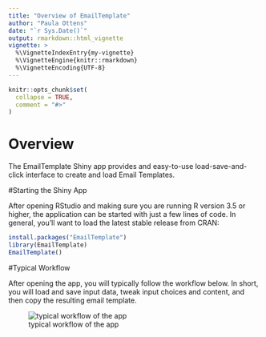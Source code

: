 ```yaml
---
title: "Overview of EmailTemplate"
author: "Paula Ottens"
date: "`r Sys.Date()`"
output: rmarkdown::html_vignette
vignette: >
  %\VignetteIndexEntry{my-vignette}
  %\VignetteEngine{knitr::rmarkdown}
  %\VignetteEncoding{UTF-8}
---
```


```r
knitr::opts_chunk$set(
  collapse = TRUE,
  comment = "#>"
)
```
# Overview

The EmailTemplate Shiny app provides and easy-to-use load-save-and-click interface to create and load Email Templates.

#Starting the Shiny App

After opening RStudio and making sure you are running R version 3.5 or higher, the application can be started with just a few lines of code. In general, you'll want to load the latest stable release from CRAN:

```r
install.packages("EmailTemplate")
library(EmailTemplate)
EmailTemplate()
```

#Typical Workflow

After opening the app, you will typically follow the workflow below. In short, you will load and save input data, tweak input choices and content, and then copy the resulting email template.

![typical workflow of the app](~/UVA/programming next step/Email_Agent_Template/vignettes)
